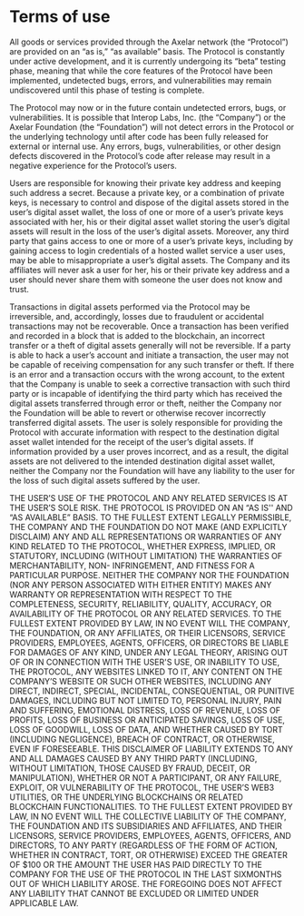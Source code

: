 # Terms of use

All goods or services provided through the Axelar network (the “Protocol”) are provided on an “as is,” “as available” basis. The Protocol is constantly under active development, and it is currently undergoing its “beta” testing phase, meaning that while the core features of the Protocol have been implemented, undetected bugs, errors, and vulnerabilities may remain undiscovered until this phase of testing is complete.

The Protocol may now or in the future contain undetected errors, bugs, or vulnerabilities. It is possible that Interop Labs, Inc. (the “Company”) or the Axelar Foundation (the “Foundation”) will not detect errors in the Protocol or the underlying technology until after code has been fully released for external or internal use. Any errors, bugs, vulnerabilities, or other design defects discovered in the Protocol’s code after release may result in a negative experience for the Protocol’s users.

Users are responsible for knowing their private key address and keeping such address a secret. Because a private key, or a combination of private keys, is necessary to control and dispose of the digital assets stored in the user’s digital asset wallet, the loss of one or more of a user’s private keys associated with her, his or their digital asset wallet storing the user’s digital assets will result in the loss of the user’s digital assets. Moreover, any third party that gains access to one or more of a user’s private keys, including by gaining access to login credentials of a hosted wallet service a user uses, may be able to misappropriate a user’s digital assets. The Company and its affiliates will never ask a user for her, his or their private key address and a user should never share them with someone the user does not know and trust.

Transactions in digital assets performed via the Protocol may be irreversible, and, accordingly, losses due to fraudulent or accidental transactions may not be recoverable. Once a transaction has been verified and recorded in a block that is added to the blockchain, an incorrect transfer or a theft of digital assets generally will not be reversible. If a party is able to hack a user’s account and initiate a transaction, the user may not be capable of receiving compensation for any such transfer or theft. If there is an error and a transaction occurs with the wrong account, to the extent that the Company is unable to seek a corrective transaction with such third party or is incapable of identifying the third party which has received the digital assets transferred through error or theft, neither the Company nor the Foundation will be able to revert or otherwise recover incorrectly transferred digital assets. The user is solely responsible for providing the Protocol with accurate information with respect to the destination digital asset wallet intended for the receipt of the user’s digital assets. If information provided by a user proves incorrect, and as a result, the digital assets are not delivered to the intended destination digital asset wallet, neither the Company nor the Foundation will have any liability to the user for the loss of such digital assets suffered by the user.

THE USER’S USE OF THE PROTOCOL AND ANY RELATED SERVICES IS AT THE USER’S SOLE RISK. THE PROTOCOL IS PROVIDED ON AN “AS IS'' AND “AS AVAILABLE” BASIS. TO THE FULLEST EXTENT LEGALLY PERMISSIBLE, THE COMPANY AND THE FOUNDATION DO NOT MAKE (AND EXPLICITLY DISCLAIM) ANY AND ALL REPRESENTATIONS OR WARRANTIES OF ANY KIND RELATED TO THE PROTOCOL, WHETHER EXPRESS, IMPLIED, OR STATUTORY, INCLUDING (WITHOUT LIMITATION) THE WARRANTIES OF MERCHANTABILITY, NON- INFRINGEMENT, AND FITNESS FOR A PARTICULAR PURPOSE. NEITHER THE COMPANY NOR THE FOUNDATION (NOR ANY PERSON ASSOCIATED WITH EITHER ENTITY) MAKES ANY WARRANTY OR REPRESENTATION WITH RESPECT TO THE COMPLETENESS, SECURITY, RELIABILITY, QUALITY, ACCURACY, OR AVAILABILITY OF THE PROTOCOL OR ANY RELATED SERVICES. TO THE FULLEST EXTENT PROVIDED BY LAW, IN NO EVENT WILL THE COMPANY, THE FOUNDATION, OR ANY AFFILIATES, OR THEIR LICENSORS, SERVICE PROVIDERS, EMPLOYEES, AGENTS, OFFICERS, OR DIRECTORS BE LIABLE FOR DAMAGES OF ANY KIND, UNDER ANY LEGAL THEORY, ARISING OUT OF OR IN CONNECTION WITH THE USER'S USE, OR INABILITY TO USE, THE PROTOCOL, ANY WEBSITES LINKED TO IT, ANY CONTENT ON THE COMPANY’S WEBSITE OR SUCH OTHER WEBSITES, INCLUDING ANY DIRECT, INDIRECT, SPECIAL, INCIDENTAL, CONSEQUENTIAL, OR PUNITIVE DAMAGES, INCLUDING BUT NOT LIMITED TO, PERSONAL INJURY, PAIN AND SUFFERING, EMOTIONAL DISTRESS, LOSS OF REVENUE, LOSS OF PROFITS, LOSS OF BUSINESS OR ANTICIPATED SAVINGS, LOSS OF USE, LOSS OF GOODWILL, LOSS OF DATA, AND WHETHER CAUSED BY TORT (INCLUDING NEGLIGENCE), BREACH OF CONTRACT, OR OTHERWISE, EVEN IF FORESEEABLE. THIS DISCLAIMER OF LIABILITY EXTENDS TO ANY AND ALL DAMAGES CAUSED BY ANY THIRD PARTY (INCLUDING, WITHOUT LIMITATION, THOSE CAUSED BY FRAUD, DECEIT, OR MANIPULATION), WHETHER OR NOT A PARTICIPANT, OR ANY FAILURE, EXPLOIT, OR VULNERABILITY OF THE PROTOCOL, THE USER’S WEB3 UTILITIES, OR THE UNDERLYING BLOCKCHAINS OR RELATED BLOCKCHAIN FUNCTIONALITIES. TO THE FULLEST EXTENT PROVIDED BY LAW, IN NO EVENT WILL THE COLLECTIVE LIABILITY OF THE COMPANY, THE FOUNDATION AND ITS SUBSIDIARIES AND AFFILIATES, AND THEIR LICENSORS, SERVICE PROVIDERS, EMPLOYEES, AGENTS, OFFICERS, AND DIRECTORS, TO ANY PARTY (REGARDLESS OF THE FORM OF ACTION, WHETHER IN CONTRACT, TORT, OR OTHERWISE) EXCEED THE GREATER OF $100 OR THE AMOUNT THE USER HAS PAID DIRECTLY TO THE COMPANY FOR THE USE OF THE PROTOCOL IN THE LAST SIXMONTHS OUT OF WHICH LIABILITY AROSE. THE FOREGOING DOES NOT AFFECT ANY LIABILITY THAT CANNOT BE EXCLUDED OR LIMITED UNDER APPLICABLE LAW.